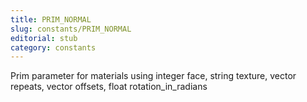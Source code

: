 ```yaml
---
title: PRIM_NORMAL
slug: constants/PRIM_NORMAL
editorial: stub
category: constants
---
```


<LSLConstant
	name="PRIM_NORMAL"
	type="integer"
	value="37"
/>

Prim parameter for materials using integer face, string texture, vector repeats, vector offsets, float rotation_in_radians
